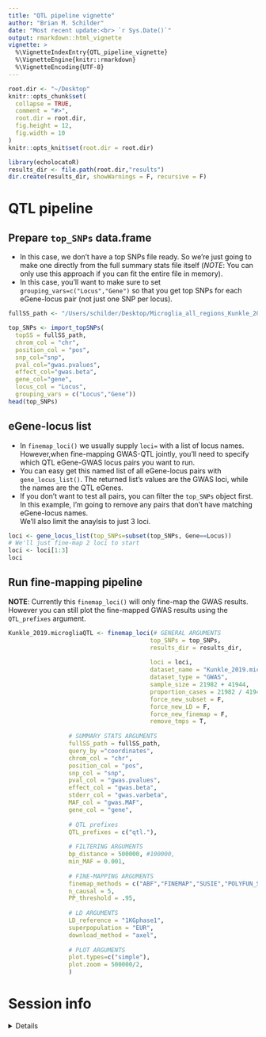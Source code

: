 ```yaml
---
title: "QTL pipeline vignette" 
author: "Brian M. Schilder"
date: "Most recent update:<br> `r Sys.Date()`"
output: rmarkdown::html_vignette
vignette: >
  %\VignetteIndexEntry{QTL_pipeline_vignette}
  %\VignetteEngine{knitr::rmarkdown}
  %\VignetteEncoding{UTF-8}
---
```


```r
root.dir <- "~/Desktop"
knitr::opts_chunk$set(
  collapse = TRUE,
  comment = "#>",
  root.dir = root.dir,
  fig.height = 12,
  fig.width = 10
)  
knitr::opts_knit$set(root.dir = root.dir)
```


```r
library(echolocatoR) 
results_dir <- file.path(root.dir,"results")
dir.create(results_dir, showWarnings = F, recursive = F)
```

# QTL pipeline

## Prepare `top_SNPs` data.frame   

- In this case, we don't have a top SNPs file ready.
So we're just going to make one directly from the full summary stats file itself (*NOTE*: You can only use this approach if you can fit the entire file in memory).  
- In this case, you'll want to make sure to set `grouping_vars=c("Locus","Gene")` so that you get top SNPs for each eGene-locus pair (not just one SNP per locus).  

```r
fullSS_path <- "/Users/schilder/Desktop/Microglia_all_regions_Kunkle_2019_COLOC.snp-level.tsv.gz"

top_SNPs <- import_topSNPs(  
  topSS = fullSS_path,
  chrom_col = "chr", 
  position_col = "pos",
  snp_col="snp",
  pval_col="gwas.pvalues", 
  effect_col="gwas.beta", 
  gene_col="gene",
  locus_col = "Locus",
  grouping_vars = c("Locus","Gene")) 
head(top_SNPs)
```

## eGene-locus list  

- In `finemap_loci()` we usually supply `loci=` with a list of locus names. 
However,when fine-mapping GWAS-QTL jointly, you'll need to specify which
QTL eGene-GWAS locus pairs you want to run.
- You can easy get this named list of all eGene-locus pairs with `gene_locus_list()`. The returned list's values are the GWAS loci, while the names are the QTL eGenes.  
- If you don't want to test all pairs, you can filter the `top_SNPs` object first. In this example, I'm going to remove any pairs that don't have matching eGene-locus names.  
We'll also limit the anaylsis to just 3 loci.  

```r
loci <- gene_locus_list(top_SNPs=subset(top_SNPs, Gene==Locus))
# We'll just fine-map 2 loci to start
loci <- loci[1:3] 
loci
```


## Run fine-mapping pipeline  

**NOTE**: Currently this `finemap_loci()` will only fine-map the GWAS results. However you can still plot the fine-mapped GWAS results using the `QTL_prefixes` argument.  

```r
Kunkle_2019.microgliaQTL <- finemap_loci(# GENERAL ARGUMENTS 
                                        top_SNPs = top_SNPs,  
                                        results_dir = results_dir,
                                        
                                        loci = loci,
                                        dataset_name = "Kunkle_2019.microgliaQTL",
                                        dataset_type = "GWAS",  
                                        sample_size = 21982 + 41944,
                                        proportion_cases = 21982 / 41944,
                                        force_new_subset = F,
                                        force_new_LD = F,
                                        force_new_finemap = F,
                                        remove_tmps = T,
                                          
                 # SUMMARY STATS ARGUMENTS
                 fullSS_path = fullSS_path,
                 query_by ="coordinates",
                 chrom_col = "chr", 
                 position_col = "pos", 
                 snp_col = "snp",
                 pval_col = "gwas.pvalues", 
                 effect_col = "gwas.beta", 
                 stderr_col = "gwas.varbeta", 
                 MAF_col = "gwas.MAF", 
                 gene_col = "gene",
                 
                 # QTL prefixes
                 QTL_prefixes = c("qtl."),
                 
                 # FILTERING ARGUMENTS
                 bp_distance = 500000, #100000,
                 min_MAF = 0.001, 
                 
                 # FINE-MAPPING ARGUMENTS
                 finemap_methods = c("ABF","FINEMAP","SUSIE","POLYFUN_SUSIE"),
                 n_causal = 5,
                 PP_threshold = .95,
                 
                 # LD ARGUMENTS 
                 LD_reference = "1KGphase1",
                 superpopulation = "EUR",
                 download_method = "axel",
                 
                 # PLOT ARGUMENTS 
                 plot.types=c("simple"),
                 plot.zoom = 500000/2, 
                 )
```


# Session info

<details> 

```r
sessioninfo::session_info()
```

</details>
